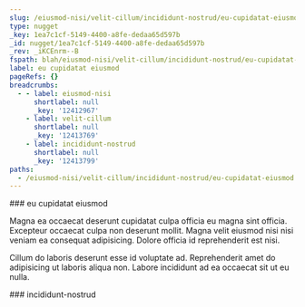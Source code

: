 ```yaml
---
slug: /eiusmod-nisi/velit-cillum/incididunt-nostrud/eu-cupidatat-eiusmod
type: nugget
_key: 1ea7c1cf-5149-4400-a8fe-dedaa65d597b
_id: nugget/1ea7c1cf-5149-4400-a8fe-dedaa65d597b
_rev: _iKCEnrm--B
fspath: blah/eiusmod-nisi/velit-cillum/incididunt-nostrud/eu-cupidatat-eiusmod.md
label: eu cupidatat eiusmod
pageRefs: {}
breadcrumbs:
  - - label: eiusmod-nisi
      shortlabel: null
      _key: '12412967'
    - label: velit-cillum
      shortlabel: null
      _key: '12413769'
    - label: incididunt-nostrud
      shortlabel: null
      _key: '12413799'
paths:
  - /eiusmod-nisi/velit-cillum/incididunt-nostrud/eu-cupidatat-eiusmod
---
```


<NuggetArea>
<Nugget slug="/eiusmod-nisi/velit-cillum/incididunt-nostrud/eu-cupidatat-eiusmod" type="nugget" _key="1ea7c1cf-5149-4400-a8fe-dedaa65d597b" _id="nugget/1ea7c1cf-5149-4400-a8fe-dedaa65d597b" _rev="_iKCEnrm--B" fspath="blah/eiusmod-nisi/velit-cillum/incididunt-nostrud/eu-cupidatat-eiusmod.md" label="eu cupidatat eiusmod" paths="/eiusmod-nisi/velit-cillum/incididunt-nostrud/eu-cupidatat-eiusmod">
<NuggetBody>
### eu cupidatat eiusmod

Magna ea occaecat deserunt cupidatat culpa officia eu magna sint officia. Excepteur occaecat culpa non deserunt mollit. Magna velit eiusmod nisi nisi veniam ea consequat adipisicing. Dolore officia id reprehenderit est nisi.

Cillum do laboris deserunt esse id voluptate ad. Reprehenderit amet do adipisicing ut laboris aliqua non. Labore incididunt ad ea occaecat sit ut eu nulla.

</NuggetBody>
<Breadcrumbs>
<Crumbs>
<Crumb _key="12412967" label="eiusmod-nisi" /><Crumb _key="12413769" label="velit-cillum" /><Crumb _key="12413799" label="incididunt-nostrud" />
</Crumbs>
</Breadcrumbs>
</Nugget>

<NuggetsInbound>
</NuggetsInbound>
<NuggetsOutbound>
</NuggetsOutbound>
</NuggetArea>
<PassagesInbound>
<Passage direction="inbound" type="passage" _key="12413799" _id="passage/12413799" _rev="_iKCEnrm--A" label="incididunt-nostrud" passage="incididunt-nostrud" fspath="blah/eiusmod-nisi/velit-cillum/incididunt-nostrud" paths="/eiusmod-nisi/velit-cillum/incididunt-nostrud" slug="/eiusmod-nisi/velit-cillum/incididunt-nostrud">
<NuggetBody>
### incididunt-nostrud

</NuggetBody>
<Breadcrumbs>
<Crumbs>
<Crumb _key="12412967" label="eiusmod-nisi" /><Crumb _key="12413769" label="velit-cillum" />
</Crumbs>
</Breadcrumbs>
</Passage>

</PassagesInbound>
<PassagesOutbound>
</PassagesOutbound>